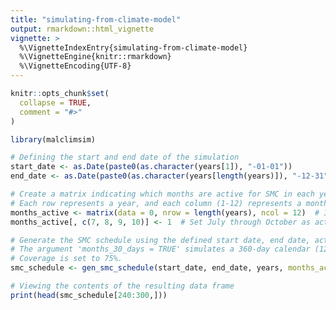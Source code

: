 ```yaml
---
title: "simulating-from-climate-model"
output: rmarkdown::html_vignette
vignette: >
  %\VignetteIndexEntry{simulating-from-climate-model}
  %\VignetteEngine{knitr::rmarkdown}
  %\VignetteEncoding{UTF-8}
---
```


```r
knitr::opts_chunk$set(
  collapse = TRUE,
  comment = "#>"
)
```

```r
library(malclimsim)
```


```r
# Defining the start and end date of the simulation
start_date <- as.Date(paste0(as.character(years[1]), "-01-01"))
end_date <- as.Date(paste0(as.character(years[length(years)]), "-12-31"))

# Create a matrix indicating which months are active for SMC in each year.
# Each row represents a year, and each column (1-12) represents a month (1 = active, 0 = inactive).
months_active <- matrix(data = 0, nrow = length(years), ncol = 12)  # Initialize all months as inactive
months_active[, c(7, 8, 9, 10)] <- 1  # Set July through October as active months for SMC deployment

# Generate the SMC schedule using the defined start date, end date, active months, and coverage.
# The argument 'months_30_days = TRUE' simulates a 360-day calendar (12 months with 30 days each).
# Coverage is set to 75%.
smc_schedule <- gen_smc_schedule(start_date, end_date, years, months_active = months_active, months_30_days = TRUE, coverage = 0.75)

# Viewing the contents of the resulting data frame
print(head(smc_schedule[240:300,]))
```

